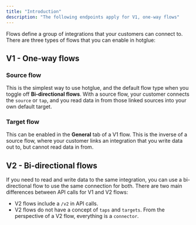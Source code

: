 ```yaml
---
title: "Introduction"
description: "The following endpoints apply for V1, one-way flows"
---
```


Flows define a group of integrations that your customers can connect to. There are three types of flows that you can enable in hotglue:

## V1 - One-way flows
### Source flow
This is the simplest way to use hotglue, and the default flow type when you toggle off **Bi-directional flows**. With a source flow, your customer connects the `source` or `tap`, and you read data in from those linked sources into your own default target.

### Target flow
This can be enabled in the **General** tab of a V1 flow. This is the inverse of a source flow, where your customer links an integration that you write data out to, but cannot read data in from.

## V2 - Bi-directional flows
If you need to read and write data to the same integration, you can use a bi-directional flow to use the same connection for both. There are two main differences between API calls for V1 and V2 flows:

- V2 flows include a `/v2` in API calls.
- V2 flows do not have a concept of `taps` and `targets`. From the perspective of a V2 flow, everything is a `connector`.
